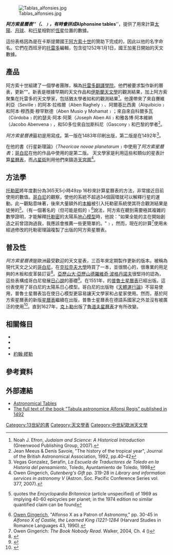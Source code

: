 [[Image:Tablas_alfonsies.jpg|thumb]]

'''''阿方索星曆表'''''（{{lang-es|'''Tablas alfonsíes'''}}、{{lang-la|'''tabulae alphonsinae'''}}﹚，有時會拼成'''''Alphonsine tables'''''，提供了用來計算[[太陽|太陽]]、[[月球|月球]]、和[[行星|行星]]相對於[[恆星|恆星]]位置的數據。

這份表格因為是在卡斯提爾國王[[阿方索十世_(卡斯蒂利亞)|阿方索十世]]的贊助下完成的，因此以他的名字命名。它們在西班牙的[[托雷多_(西班牙)|托雷多]]編輯，包含從1252年1月1日，國王加冕日開始的天文數據。

== 產品 ==
阿方索十世組建了一個學者團隊，稱為[[托萊多翻譯院|托雷多翻譯學院]]。他們被要求製作新的曆表，更新"{{link-en|托雷多星曆表|Toledan Tables}}"。新表是根據早期的天文作品和[[中古伊斯蘭天文學|伊斯蘭天文學]]的觀測結果，加上阿方索聚集在托雷多的天文學家，包括猶太學者如{{link-en|耶胡達·本·摩西|Yehuda ben Moshe}}和{{link-en|伊薩克·伊本·西德| Isaac ibn Sid}}的觀測結果<ref>Noah J. Efron, ''Judaism and Science: A Historical Introduction'' (Greenwood Publishing Group, 2007).</ref>。他還帶來了來自賽維利亞（Seville﹚的阿本·拉格爾（Aben Raghely﹚、阿爾基比西奧（Alquibicio﹚和阿本·穆西奧·穆罕默德（Aben Musio y Mohamat﹚；來自來自科爾多瓦（Córdoba﹚的約瑟夫·阿本·阿萊（Joseph Aben Alí﹚和雅各博·阿本維納（Jacobo Abenvena﹚，和50多位來自加斯科尼（Gascony﹚和巴黎的學者<ref>Jean Meeus & Denis Savoie, "The history of the tropical year", Journal of the British Astronomical Association, 1992, pp.40–42</ref>。

''阿方索星曆表''最初是用{{link-en|卡斯蒂利亞西班牙文| Castilian Spanish }}寫成。第一版在1483年印刷出版，第二版是在1492年<ref>Vegas Gonzalez, Serafín, ''La Escuela de Traductores de Toledo en la Historia del pensamiento'', Toledo, Ayuntamiento de Toledo, 1998</ref>。

{{link-en|喬治·珀巴赫|Georg Purbach}}在他的書《行星新理論》（''Theoricae novae planetarum''﹚中使用了''阿方索星曆表''；[[哥白尼|哥白尼]]在他的作品中使用的是第二版。  天文學家是利用這些和類似的星表計算[[星曆表|星曆表]]，而[[占星術|占星術]]則用他們來鑄造[[天宮圖|天宮圖]]<ref>Owen Gingerich, ''Gutenberg's Gift'' pp. 319-28 in ''Library and information services in astronomy V'' (Astron. Soc. Pacific Conference Series vol. 377, 2007).</ref>。

== 方法學 ==
[[克勞狄烏斯·托勒密|托勒密]]將年度劃分為365天5小時49zp 16秒來計算星曆表的方法，非常接近目前使用的數值。[[哥白尼|哥白尼]]的觀察，使他的系統不超過34個圓環就可以解釋行星的運動。此一觀點意味著，後來大量額外的[[均輪和本輪|本輪]]被引入托勒密系統使其符合觀測結果是徒勞的<ref name=thebook>{{cite book|last=Gingerich|first=Owen|title=The Book Nobody Read|date=2005|publisher=Arrow|location=London|isbn=0-09-947644-4|pages=306}} quotes the ''Encyclopædia Britannica'' (article unspecified) of 1969 as implying 40-60 epicycles per planet; in the 1974 edition no similar quantified claim can be found</ref>。（有一個著名的（但可能是假的﹚<ref>[[Owen_Gingerich|Owen Gingerich]], "Alfonso X as a Patron of Astronomy," pp. 30-45 in ''Alfonso X of Castile, the Learned King (1221-1284'' (Harvard Studies in Romance Languages 43, 1990).</ref>說法，阿方索在聽到需要極其複雜的數學證明，才能解釋[[克勞狄烏斯·托勒密|托勒密]]的太陽系[[天動說|地心模型]]時，他說："如果全能的主在開始創造之前曾諮詢過我，我應該會推薦一些更簡單的。"﹚，然而，現在的計算<ref>Owen Gingerich: ''The Book Nobody Read''. Walker, 2004, Ch. 4 ({{ISBN|0-8027-1415-3}})</ref>使用未經過修改的托勒密理論複製了出版的阿方索星曆表。

== 普及性 ==
''阿方索星曆表''是歐洲最受歡迎的天文星表，三百年來定期製作更新的版本。被稱為現代天文之父的[[哥白尼|哥白尼]]，在[[亞捷隆大學|克拉克夫大學]]時買了一本，並很關心的，很專業的用足夠的木板和皮革裝訂妥<ref>{{cite journal|last=Rosen|first=Edward|title=Alfonsine Tables And Copernicus| journal=Manuscripta|date=November 1976|volume=20|issue=3|pages=163–174|doi=10.1484/J.MSS.3.851}}<!--|accessdate=May 23, 2013--></ref>。[[亞歷山大·亞歷山德羅維奇·波格丹諾夫|亞歷山大·亞歷山德羅維奇·波格丹諾夫]]很堅持的認為，這些表構成哥白尼發展[[哥白尼日心理論|日心說]]的基礎<ref name=Tektology>{{cite book|last1=Bogdanov|first1=Alexander|title=Bogdanov's Tektology: Book !|date=1996|publisher=Centre for Systems Studies|location=Hull|page= 27}}</ref>。在1551年，{{link-en| Erasmus Reinhold| Erasmus Reinhold}}的[[普魯士星曆表|普魯士星曆表]]已經出版。這份表使用了哥白尼的太陽系日心模型。哥白尼的出版物《[[天體運行論|天體運行論]]》不容易使用，普魯士星曆表旨在使日心模型更容易讓天文學家和占星家使用。然而，基於阿方索星曆表的新版[[星曆表|星曆表]]繼續在出版，普魯士星曆表在德語系國家之外並沒有被廣泛的使用<ref>{{Cite web |url=http://www.hps.cam.ac.uk/starry/tables.html |title=存档副本 |accessdate=2020-09-19 |archive-date=2012-10-04 |archive-url=https://www.webcitation.org/6B9j8DrIx?url=http://www.hps.cam.ac.uk/starry/tables.html |dead-url=yes }}</ref>。直到1627年，[[克卜勒|克卜勒]]出版了[[魯道夫星曆表|魯道夫星曆表]]才有所改變。

== 相關條目 ==
* {{link-en|Literature of Alfonso X}}
* {{link-en|托雷多星曆表|Toledan tables}}
* {{link-en|Zij}}
* [[約翰·繆勒|約翰·繆勒]]

== 參考資料 ==
{{reflist}}

== 外部連結 ==
* [http://www.hps.cam.ac.uk/starry/tables.html Astronomical Tables] {{WebCite|url=https://www.webcitation.org/6B9j8DrIx?url=http://www.hps.cam.ac.uk/starry/tables.html |date=20121004060903 |dateformat=iso }}
* [https://books.google.com/books?id=4ppKAAAAcAAJ The full text of the book "Tabula astronomice Alfonsi Regis" published in 1492] {{Wayback|url=https://books.google.com/books?id=4ppKAAAAcAAJ |date=20191218022303 }}

{{Authority control}}

[[Category:13世紀的書|Category:13世紀的書]]
[[Category:天文學表|Category:天文學表]]
[[Category:中世紀歐洲天文學|Category:中世紀歐洲天文學]]